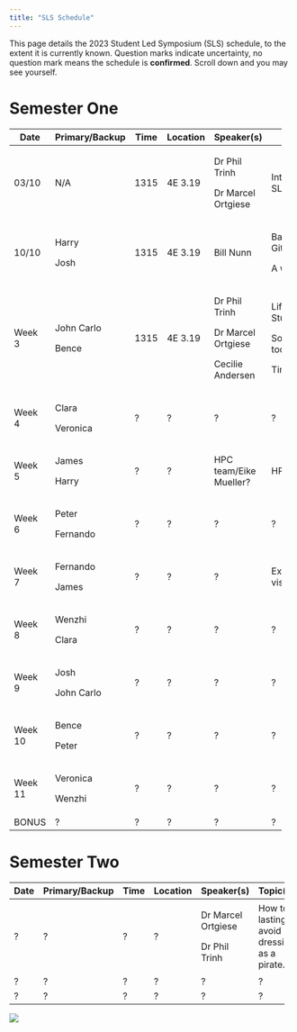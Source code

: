 ```yaml
---
title: "SLS Schedule"
---
```


This page details the 2023 Student Led Symposium (SLS) schedule, to the extent it is currently known. Question marks indicate uncertainty, no question mark means the schedule is **confirmed**. Scroll down and you may see yourself.

# Semester One

+---------+----------------+---------+----------+------------------------+--------------------------------+
| Date    | Primary/Backup | Time    | Location | Speaker(s)             | Topic(s)                       |
+=========+================+=========+==========+========================+================================+
| 03/10   | N/A            | 1315    | 4E 3.19  | Dr Phil Trinh          | Introduction to SLS.           |
|         |                |         |          |                        |                                |
|         |                |         |          | Dr Marcel Ortgiese     |                                |
+---------+----------------+---------+----------+------------------------+--------------------------------+
| 10/10   | Harry          | 1315    | 4E 3.19  | Bill Nunn              | Basic Git and GitHub.          |
|         |                |         |          |                        |                                |
|         | Josh           |         |          |                        | A website.                     |
+---------+----------------+---------+----------+------------------------+--------------------------------+
| Week 3  | John Carlo     | 1315    | 4E 3.19  | Dr Phil Trinh          | Life as a PhD Student.         |
|         |                |         |          |                        |                                |
|         | Bence          |         |          | Dr Marcel Ortgiese     | Software/Literature tools.     |
|         |                |         |          |                        |                                |
|         |                |         |          | Cecilie Andersen       | Time Management.               |
+---------+----------------+---------+----------+------------------------+--------------------------------+
| Week 4  | Clara          | ?       | ?        | ?                      | ?                              |
|         |                |         |          |                        |                                |
|         | Veronica       |         |          |                        |                                |
+---------+----------------+---------+----------+------------------------+--------------------------------+
| Week 5  | James          | ?       | ?        | HPC team/Eike Mueller? | HPC?                           |
|         |                |         |          |                        |                                |
|         | Harry          |         |          |                        |                                |
+---------+----------------+---------+----------+------------------------+--------------------------------+
| Week 6  | Peter          | ?       | ?        | ?                      | ?                              |
|         |                |         |          |                        |                                |
|         | Fernando       |         |          |                        |                                |
+---------+----------------+---------+----------+------------------------+--------------------------------+
| Week 7  | Fernando       | ?       | ?        | ?                      | Exploratory data visualisation |
|         |                |         |          |                        |                                |
|         | James          |         |          |                        |                                |
+---------+----------------+---------+----------+------------------------+--------------------------------+
| Week 8  | Wenzhi         | ?       | ?        | ?                      | ?                              |
|         |                |         |          |                        |                                |
|         | Clara          |         |          |                        |                                |
+---------+----------------+---------+----------+------------------------+--------------------------------+
| Week 9  | Josh           | ?       | ?        | ?                      | ?                              |
|         |                |         |          |                        |                                |
|         | John Carlo     |         |          |                        |                                |
+---------+----------------+---------+----------+------------------------+--------------------------------+
| Week 10 | Bence          | ?       | ?        | ?                      | ?                              |
|         |                |         |          |                        |                                |
|         | Peter          |         |          |                        |                                |
+---------+----------------+---------+----------+------------------------+--------------------------------+
| Week 11 | Veronica       | ?       | ?        | ?                      | ?                              |
|         |                |         |          |                        |                                |
|         | Wenzhi         |         |          |                        |                                |
+---------+----------------+---------+----------+------------------------+--------------------------------+
| BONUS   | ?              | ?       | ?        | ?                      | ?                              |
+---------+----------------+---------+----------+------------------------+--------------------------------+

# Semester Two

+--------+----------------+--------+----------+--------------------+----------------------------------------------+
| Date   | Primary/Backup | Time   | Location | Speaker(s)         | Topic(s)                                     |
+========+================+========+==========+====================+==============================================+
| ?      | ?              | ?      | ?        | Dr Marcel Ortgiese | How to lastingly avoid dressing as a pirate. |
|        |                |        |          |                    |                                              |
|        |                |        |          | Dr Phil Trinh      |                                              |
+--------+----------------+--------+----------+--------------------+----------------------------------------------+
| ?      | ?              | ?      | ?        | ?                  | ?                                            |
+--------+----------------+--------+----------+--------------------+----------------------------------------------+
| ?      | ?              | ?      | ?        | ?                  | ?                                            |
+--------+----------------+--------+----------+--------------------+----------------------------------------------+

![](cohort11.jpg)
